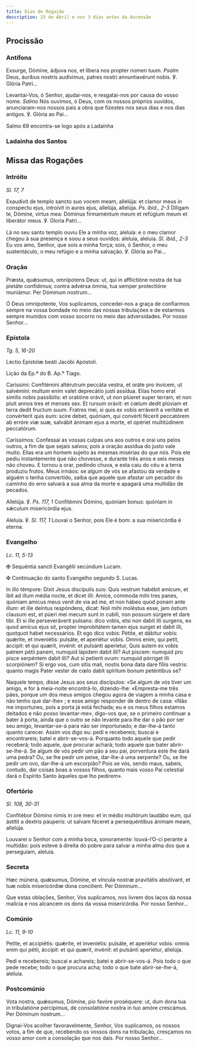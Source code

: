 ```yaml
---
title: Dias de Rogação
description: 25 de Abril e nos 3 dias antes da Ascensão
---
```


## Procissão

### Antífona

<div class="side-by-side not-content">

Exsurge, Dómine, ádjuva nos, et líbera nos propter nomen tuum. <em>Psalm</em> Deus, áuribus nostris audívimus, patres nostri annuntiavérunt nobis. ℣. Glória Patri...

Levantai-Vos, ó Senhor, ajudai-nos, e resgatai-nos por causa do vosso nome. <em>Salmo</em> Nós ouvimos, ó Deus, com os nossos próprios ouvidos, anunciaram-nos nossos pais a obra que fizestes nos seus dias e nos dias antigos. ℣. Glória ao Pai...

</div>

<aside>Salmo 69 encontra-se logo após a Ladaínha</aside>


### Ladainha dos Santos

<LadainhaSantos />

## Missa das Rogações

### Intróito

<em>Sl. 17, 7</em>

<div class="side-by-side not-content">

Exaudívit de templo sancto suo vocem meam, allelúja: et clamor meus in conspectu ejus, introívit in aures ejus, allelúja, allelúja. <em>Ps. ibid., 2-3</em> Díligam te, Dómine, virtus mea: Dóminus firmaméntum meum et refúgium meum et liberátor meus. ℣. Gloria Patri...

Lá no seu santo templo ouviu Ele a minha voz, aleluia: e o meu clamor chegou à sua presença e soou a seus ouvidos: aleluia, aleluia. <em>Sl. ibid., 2-3</em> Eu vos amo, Senhor, que sois a minha força; sois, ó Senhor, o meu sustentáculo, o meu refúgio e a minha salvação. ℣. Glória ao Pai...

</div>

### Oração

<div class="side-by-side not-content">

Præsta, quǽsumus, omnípotens Deus: ut, qui in afflictióne nostra de tua pietáte confídimus; contra advérsa ómnia, tua semper protectióne muniámur. Per Dóminum nostrum...

Ó Deus omnipotente, Vos suplicamos, concedei-nos a graça de confiarmos sempre na vossa bondade no meio das nossas tribulações e de estarmos sempre munidos com vosso socorro no meio das adversidades. Por nosso Senhor...

</div>

### Epístola

<em>Tg. 5, 16-20</em>

<div class="side-by-side not-content">

Léctio Epístolæ beáti Jacóbi Apóstoli.

Lição da Ep.ª do B. Ap.º Tiago.

Caríssimi: Confitémini altérutrum peccáta vestra, et oráte pro ínvicem, ut salvémini: multum enim valet deprecátio justi assídua. Elías homo erat símilis nobis passíbilis: et oratióne orávit, ut non plúeret super terram, et non pluit annos tres et menses sex. Et rursum orávit: et cœlum dedit plúviam et terra dedit fructum suum. Fratres mei, si quis ex vobis erráverit a veritáte et convérterit quis eum: scire debet, quóniam, qui convérti fécerit peccatórem ab erróre viæ suæ, salvábit ánimam ejus a morte, et opériet multitúdinem peccatórum.

Caríssimos: Confessai as vossas culpas uns aos outros e orai uns pelos outros, a fim de que sejais salvos; pois a oração assídua do justo vale muito. Elias era um homem sujeito às mesmas misérias do que nós. Pois ele pediu instantemente que não chovesse, e durante três anos e seis meses não choveu. E tornou a orar, pedindo chuva, e esta caiu do céu e a terra produziu frutos. Meus irmãos: se algum de vós se afastou da verdade e alguém o tenha convertido, saiba que aquele que afastar um pecador do caminho do erro salvará a sua alma da morte e apagará uma multidão de pecados.

</div>

<div class="side-by-side not-content">

Allelúja. ℣. <em>Ps. 117, 1</em> Confitémini Dómino, quóniam bonus: quóniam in sǽculum misericórdia ejus.

Aleluia. ℣. <em>Sl. 117, 1</em> Louvai o Senhor, pois Ele é bom: a sua misericórdia é eterna.

</div>

### Evangelho

<em>Lc. 11, 5-13</em>

<div class="side-by-side not-content">

<span class="cross text-red-500">✠</span> Sequéntia sancti Evangélii secúndum Lucam.

<span class="cross text-red-500">✠</span> Continuação do santo Evangelho segundo S. Lucas.

In illo témpore: Dixit Jesus discípulis suis: Quis vestrum habébit amícum, et íbit ad illum média nocte, et dicet illi: Amíce, cómmoda mihi tres panes, quóniam amícus meus venit de via ad me, et non hábeo quod ponam ante illum: et ille deíntus respóndens, dicat: Noli mihi moléstus esse, jam óstium clausum est, et púeri mei mecum sunt in cubíli, non possum súrgere et dare tibi. Et si ille perseveráverit pulsans: dico vobis, etsi non dabit illi surgens, eo quod amícus ejus sit, propter improbitátem tamen ejus surget et dabit illi, quotquot habet necessários. Et ego dico vobis: Pétite, et dábitur vobis: quǽrite, et inveniétis: pulsáte, et aperiétur vobis. Omnis enim, qui petit, áccipit: et qui quærit, invénit: et pulsánti aperietur, Quis autem ex vobis patrem pétii panem, numquid lápidem dabit illi? Aut piscem: numquid pro pisce serpéntem dabit illi? Aut si petíerit ovum: numquid pórriget illi scorpiónem? Si ergo vos, cum sitis mali, nostis bona data dare fíliis vestris: quanto magis Pater vester de cœlo dabit spíritum bonum peténtibus se?

Naquele tempo, disse Jesus aos seus discípulos: «Se algum de vós tiver um amigo, e for à meia-noite encontrá-lo, dizendo-lhe: «Empresta-me três pães, porque um dos meus amigos chegou agora de viagem a minha casa e não tenho que dar-lhe» ; e esse amigo responder de dentro de casa: «Não me importunes, pois a porta já está fechada; eu e os meus filhos estamos deitados e não posso levantar-me», digo-vos que, se o primeiro continuar a bater à porta, ainda que o outro se não levante para lhe dar o pão por ser seu amigo, levantar-se-á para não ser importunado; e dar-lhe-á tanto quanto carecer. Assim vos digo eu: pedi e recebereis; buscai e encontrareis; batei e abrir-se-vos-á. Porquanto todo aquele que pedir receberá; todo aquele, que procurar achará; todo aquele que bater abrir-se-lhe-á. Se algum de vós pedir um pão a seu pai, porventura este lhe dará uma pedra? Ou, se lhe pedir um peixe, dar-lhe-á uma serpente? Ou, se lhe pedir um ovo, dar-lhe-á um escorpião? Pois se vós, sendo maus, sabeis, contudo, dar coisas boas a vossos filhos, quanto mais vosso Pai celestial dará o Espírito Santo àqueles que lho pedirem».

</div>

### Ofertório

<em>Sl. 108, 30-31</em>

<div class="side-by-side not-content">

Confitébor Dómino nimis in ore meo: et in médio multórum laudábo eum, qui ástitit a dextris páuperis: ut salvam fáceret a persequéntibus ánimam meam, allelúja.

Louvarei o Senhor com a minha boca, sonoramente: louvá-l’O-ci perante a multidão: pois esteve à direita do pobre para salvar a minha alma dos que a perseguiam, aleluia.

</div>

### Secreta

<div class="side-by-side not-content">

Hæc múnera, quǽsumus, Dómine, et víncula nostræ pravitátis absólvant, et tuæ nobis misericórdiæ dona concílient. Per Dóminum...

Que estas oblações, Senhor, Vos suplicamos, nos livrem dos laços da nossa malícia e nos alcancem os dons da vossa misericórdia. Por nosso Senhor...

</div>

### Comúnio

<em>Lc. 11, 9-10</em>

<div class="side-by-side not-content">

Petite, et accipiétis: quǽrite, et inveniétis: pulsáte, et aperiétur vobis: omnis enim qui pétii, áccipit: et qui quærit, invénit: et pulsánti aperiétur, allelúja.

Pedi e recebereis; buscai e achareis; batei e abrir-se-vos-á. Pois todo o que pede recebe; todo o que procura acha; todo o que bate abrir-se-lhe-á, aleluia.

</div>

### Postcomúnio

<div class="side-by-side not-content">

Vota nostra, quǽsumus, Dómine, pio favóre proséquere: ut, dum dona tua in tribulatióne percípimus, de consolatióne nostra in tuo amóre crescámus. Per Dóminum nostrum...

Dignai-Vos acolher favoravelmente, Senhor, Vos suplicamos, os nossos votos, a fim de que, recebendo os vossos dons na tribulação, cresçamos no vosso amor com a consolação que nos dais. Por nosso Senhor...

</div>
